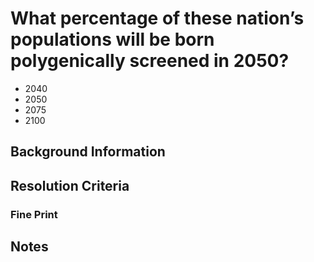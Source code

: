 
# What percentage of these nation's populations will be born polygenically screened in 2050?

* 2040
* 2050
* 2075
* 2100

## Background Information

## Resolution Criteria

### Fine Print

## Notes
